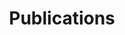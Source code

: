 ---
title: Publications
blocks:
  - body: >
      ## Publications
      
      Since 1977 investigators, students and post-docs in our laboratory have
      produced 40Ar/39Ar age data that appeared in more than [195 peer-reviewed
      publications](/publications/#recent) and in [31 Senior, MSc and PhD
      theses](/publications/#theses). This long list of papers could not have
      been possible without the more than 100 visitors over the last decades and
      our numerous national and international collaborators.

      Below you will find a list of all our publications with the **names** of
      the principal investigators, students and post-docs of this laboratory
      underlined.
    color: default
    _template: content
  - body: >
      ### Publications in 2022 (3)

      * Blischke, A., Brandsd’ottir, B., Stoker, M. S., Gaina, C., Erlendsson,
      Ögmundur, Tegner, C., Halld’orsson, S. A., Helgad’ottir, H. M., Gautason,
      B., Planke, S., **Koppers, A. A. P.**, & Hopper, J. R. (2022). Seismic
      Volcanostratigraphy: The Key to Resolving the Jan Mayen Microcontinent and
      Iceland Plateau Rift Evolution. *Geochemistry, Geophysics, Geosystems*,
      *23*(4), Article number: e2021GC009948.
      [https://eprints.qut.edu.au/231400/](https://eprints.qut.edu.au/231400/)

      * Falloon, T. J., Hoernle, K., Schaefer, B. F., Bindeman, I. N., Hart, S.
      R., Garbe-Schonberg, D., & **Duncan, R. A.** (2022). Petrogenesis of Lava
      from Christmas Island, Northeast Indian Ocean: Implications for the Nature
      of Recycled Components in Non-Plume Intraplate Settings. *Geosciences*,
      *12*(3), 118.
      [https://doi.org/10.3390/geosciences12030118](https://doi.org/10.3390/geosciences12030118)

      * Lazcano, J., Camprub’ı, A., Gonz’alez-Partida, E., Iriondo, A.,
      **Miggins, D. P.**, & Ram’ırez-Salamanca, G. A. (2022). El Álamo district
      (Baja California, México): A hint of a new Cordilleran orogenic gold belt?
      *Journal of South American Earth Sciences*, *116*, 103797.
      [https://doi.org/10.1016/j.jsames.2022.103797](https://doi.org/10.1016/j.jsames.2022.103797)
    color: default
    _template: content
  - body: >
      ### Publications in 2021 (8)

      * Asefaw, H., Tauxe, L., ****Koppers, A.** A. P.**, & Staudigel, H. (2021). Four-Dimensional Paleomagnetic Dataset: Plio\-Pleistocene Paleodirection and Paleointensity Results From the Erebus Volcanic Province, Antarctica. _Journal of Geophysical Research: Solid Earth_, _126_(2). [https://doi.org/10.1029/2020JB020834](https://doi.org/10.1029/2020JB020834)

      * Buff, L., Jackson, M. G., Konrad, K., Konter, J. G., Bizimis, M., Price, A., Rose-Koga, E. F., Blusztajn, J., ****Koppers, A.** A. P.**, & Herrera, S. (2021). “Missing links” for the long-lived Macdonald and Arago hotspots, South Pacific Ocean. _Geology_, _49_(5), 541–544. [https://doi.org/10.1130/G48276.1](https://doi.org/10.1130/G48276.1)

      * Davidson, P., & **Koppers, A.** (2021). Preliminary geochronology results from dredging the Rio Grande Rise: NBP1808. _Goldschmidt2021 Virtual 4-9 July_, _Query date: 2021-08-09 12:32:39_. [https://2021.goldschmidt.info/goldschmidt/2021/meetingapp.cgi/Paper/3232](https://2021.goldschmidt.info/goldschmidt/2021/meetingapp.cgi/Paper/3232)

      * Fox, J. M., McPhie, J., Carey, R. J., Jourdan, F., & **Miggins, D. P.** (2021). Construction of an intraplate island volcano: The volcanic history of Heard Island. _Bulletin of Volcanology_, _83_(5), 37. [https://doi.org/10.1007/s00445-021-01452-5](https://doi.org/10.1007/s00445-021-01452-5)

      * Gale, S. J., **Miggins, D. P.**, & Fepuleai, A. (2021). 40 Ar/ 39 Ar dating of Quaternary volcanic rocks in Samoa. _New Zealand Journal of Geology and Geophysics_, 1–8. [https://doi.org/10.1080/00288306.2021.1929348](https://doi.org/10.1080/00288306.2021.1929348)

      * Jokat, J. M. O. W., Michael, P. J., Schmidt-Aursch, M. C., **Miggins, D. P.**, & ****Koppers, A.** A. P.** (2021). Thermochemical anomalies in the upper mantle control Gakkel Ridge accretion. _Nature Communications_, _12_(1), 6962. [https://doi.org/10.1038/s41467-021-27058-1](https://doi.org/10.1038/s41467-021-27058-1)

      * Mucek, A. E., Daniš’ık, M., de Silva, S. L., **Miggins, D. P.**, Schmitt, A. K., Pratomo, I., **Koppers, A.**, & Gillespie, J. (2021). Resurgence initiation and subsolidus eruption of cold carapace of warm magma at Toba Caldera, Sumatra. _Communications Earth & Environment_, _2_(1), 185. [https://doi.org/10.1038/s43247-021-00260-1](https://doi.org/10.1038/s43247-021-00260-1)

      * Qian, S., Zhang, X., Wu, J., Lallemand, S., Nichols, A. R. L., Huang, C., **Miggins, D. P.**, & Zhou, H. (2021). First identification of a Cathaysian continental fragment beneath the Gagua Ridge, Philippine Sea, and its tectonic implications. _Geology_. [https://doi.org/10.1130/G48956.1](https://doi.org/10.1130/G48956.1)
    color: default
    _template: content
  - body: >
      ### Publications in 2020 (6)

      * **Chako Tchamabé, B., Carrasco-Núñez, G., Miggins, D. P., & Németh, K. (2020)**. Late Pleistocene to Holocene activity of Alchichica maar volcano, eastern Trans-Mexican Volcanic Belt. _Journal of South American Earth Sciences_, _97_, 102404. [https://doi.org/10.1016/j.jsames.2019.102404](https://doi.org/10/ggjfc5)

      * **Gençalioğlu-Kuşcu, G., Uslular, G., Danišík, M., Koppers, A., Miggins, D. P., Friedrichs, B., & Schmitt, A. K. (2020)**. U–Th disequilibrium, (U–Th)/He and 40Ar/39Ar geochronology of distal Nisyros Kyra tephra deposits on Datça peninsula (SW Anatolia). _Quaternary Geochronology_, _55_, 101033. [https://doi.org/10.1016/j.quageo.2019.101033](https://doi.org/10/ggjfc4)

      * **Hoyle, T. M., Leroy, S. A. G., Lόpez-Merino, L., Miggins, D. P., & Koppers, A. A. P. (2020)**. Vegetation succession and climate change across the Plio-Pleistocene transition in eastern Azerbaijan, central Eurasia (2.77–2.45 Ma). _Palaeogeography, Palaeoclimatology, Palaeoecology_, _538_, 109386. [https://doi.org/10.1016/j.palaeo.2019.109386](https://doi.org/10/ggjfc2)

      * **Sai, S.-X., Deng, J., Qiu, K.-F., Miggins, D. P., & Zhang, L. (2020)**. Textures of auriferous quartz-sulfide veins and 40Ar/39Ar geochronology of the Rushan gold deposit: Implications for processes of ore-fluid infiltration in the eastern Jiaodong gold province, China. _Ore Geology Reviews_, _117_, 103254. [https://doi.org/10.1016/j.oregeorev.2019.103254](https://doi.org/10/ggjfcj)

      * **Yu, H.-C., Qiu, K.-F., Sai, S.-X., McIntire, D. C., Pirajno, F., Duo, D.-W., Miggins, D. P., Wang, J., Jia, R.-Y., & Wu, M.-Q. (2020)**. Paleo-tethys late triassic orogenic gold mineralization recorded by the Yidi’nan gold deposit, West Qinling, China. _Ore Geology Reviews_, _116_, 103211. [https://doi.org/10.1016/j.oregeorev.2019.103211](https://doi.org/10/ggjfc7)

      * **Zehetner, F., Gerzabek, M. H., Shellnutt, J. G., Ottner, F., Lüthgens, C., Miggins, D. P., Chen, P.-H., Candra, I. N., Schmidt, G., Rechberger, M. V., & Sprafke, T. (2020)**. Linking rock age and soil cover across four islands on the Galápagos archipelago. _Journal of South American Earth Sciences_, 102500. [https://doi.org/10.1016/j.jsames.2020.102500](https://doi.org/10/ggjfc3)

      #### Publications in 2020 with OSU Produced Data (1)

      * **Clague, J. J., Barendregt, R. W., Menounos, B., Roberts, N. J., Rabassa, J., Martinez, O., Ercolano, B., Corbella, H., & Hemming, S. R. (2020)**. Pliocene and Early Pleistocene glaciation and landscape evolution on the Patagonian Steppe, Santa Cruz province, Argentina. _Quaternary Science Reviews_, _227_, 105992. [https://doi.org/10.1016/j.quascirev.2019.105992](https://doi.org/10.1016/j.quascirev.2019.105992)
    color: default
    _template: content
  - body: >
      ### 2019 (16)

      * **Barrón-Díaz, A. J., Francisco A, P.-M., Miggins, D. P., & Alexander, I. (2019)**. Geochronology and geothermometry of the Laramide metamorphism in the Cambrian metabasalts from the Cerro Rajón Formation, Caborca region, northwest Mexico. _Journal of South American Earth Sciences_, _91_, 47–56. [https://doi.org/10/ggjfck](https://doi.org/10/ggjfck)
    

      * **Behar, N., Shaar, R., Tauxe, L., Asefaw, H., Ebert, Y., Heimann, A., Koppers, A. A. P., & Ron, H. (2019)**. Paleomagnetism and Paleosecular Variations From the Plio‐Pleistocene Golan Heights Volcanic Plateau, Israel. _Geochemistry, Geophysics, Geosystems_, _20_(9), 4319–4335. [https://doi.org/10/ggjfcq](https://doi.org/10/ggjfcq)

      * **Buchs, D. M., Coombs, H., Irving, D., Wang, J., Koppers, A., Miranda, R., Coronado, M., Tapia, A., & Pitchford, S. (2019)**. Volcanic shutdown of the Panama Canal area following breakup of the Farallon plate. _Lithos_, _334–335_, 190–204. [https://doi.org/10/ggjfgq](https://doi.org/10/ggjfgq)
    

      * **Heaton, D. E. & Koppers, A. A. P. (2019)**. High‐Resolution 40 Ar/ 39 Ar Geochronology of the Louisville Seamounts IODP Expedition 330 Drill Sites: Implications for the Duration of Hot Spot‐related Volcanism and Age Progressions. _Geochemistry, Geophysics, Geosystems_, _20_(8), 4073–4102. [https://doi.org/10/ggjfch](https://doi.org/10/ggjfch)

      * **Jokat, W., O’Connor, J., Hauff, F., Koppers, A. A. P., & Miggins, D. P. (2019)**. Ultraslow Spreading and Volcanism at the Eastern End of Gakkel Ridge, Arctic Ocean. _Geochemistry, Geophysics, Geosystems_, 2019GC008297. [https://doi.org/10/ggjfcx](https://doi.org/10/ggjfcx)

      * **Konrad, K., Koppers, A. A. P., Balbas, A. M., Miggins, D. P., & Heaton, D. E. (2019)**. Dating Clinopyroxene Phenocrysts in Submarine Basalts Using 40 Ar/ 39 Ar Geochronology. _Geochemistry, Geophysics, Geosystems_, _20_(2), 1041–1053. [https://doi.org/10/ggjfcv](https://doi.org/10/ggjfcv)

      * **O’Connor, J. M., Jokat, W., Regelous, M., Kuiper, K. F., Miggins, D. P., & Koppers, A. A. P. (2019)**. Superplume mantle tracked isotopically the length of Africa from the Indian Ocean to the Red Sea. _Nature Communications_, _10_(1), 5493. [https://doi.org/10/ggjfcw](https://doi.org/10/ggjfcw)

      * **Potter, K. E., Champion, D. E., Duncan, R. A., & Shervais, J. W. (2019)**. Volcanic stratigraphy and age model of the Kimama deep borehole (Project Hotspot): Evidence for 5.8 million years of continuous basalt volcanism, central Snake River Plain, Idaho. _Geosphere_, _15_(3), 736–758. [https://doi.org/10/ggjfct](https://doi.org/10/ggjfct)

      * **Reagan, M. K., Heaton, D. E., Schmitz, M. D., Pearce, J. A., Shervais, J. W., & Koppers, A. A. P. (2019)**. Forearc ages reveal extensive short-lived and rapid seafloor spreading following subduction initiation. _Earth and Planetary Science Letters_, _506_, 520–529. [https://doi.org/10/gfz7p8](https://doi.org/10/gfz7p8)

      * **Reinhard, A. A., Jackson, M. G., Blusztajn, J., Koppers, A. A. P., Simms, A. R., & Konter, J. G. (2019)**. “Petit Spot” Rejuvenated Volcanism Superimposed on Plume‐Derived Samoan Shield Volcanoes: Evidence From a 645‐m Drill Core From Tutuila Island, American Samoa. _Geochemistry, Geophysics, Geosystems_, _20_(3), 1485–1507. [https://doi.org/10/ggjfcn](https://doi.org/10/ggjfcn)

      * **Rose, J., & Koppers, A. A. P. (2019)**. Simplifying Age Progressions within the Cook‐Austral Islands using ARGUS‐VI High‐Resolution 40 Ar/ 39 Ar Incremental Heating Ages. _Geochemistry, Geophysics, Geosystems_, _20_(11), 4756–4778. [https://doi.org/10/ggjfcs](https://doi.org/10/ggjfcs)

      * **Ruleman, C. A., Hudson, A. M., Thompson, R. A., Miggins, D. P., Paces, J. B., & Goehring, B. M. (2019)**. Middle Pleistocene formation of the Rio Grande Gorge, San Luis Valley, south-central Colorado and north-central New Mexico, USA: Process, timing, and downstream implications. _Quaternary Science Reviews_, _223_, 105846. [https://doi.org/10/ggjfcz](https://doi.org/10/ggjfcz)

      * **Scardia, G., Parenti, F., Miggins, D. P., Gerdes, A., Araujo, A. G. M., & Neves, W. A. (2019)**. Chronologic constraints on hominin dispersal outside Africa since 2.48 Ma from the Zarqa Valley, Jordan. _Quaternary Science Reviews_, _219_, 1–19. [https://doi.org/10/ggjfcm](https://doi.org/10/ggjfcm)

      * **Suñe-Puchol, I., Aguirre-Díaz, G. J., Dávila-Harris, P., Miggins, D. P., Pedrazzi, D., Costa, A., Ortega-Obregón, C., Lacan, P., Hernández, W., & Gutiérrez, E. (2019)**. The Ilopango caldera complex, El Salvador: Origin and early ignimbrite-forming eruptions of a graben/pull-apart caldera structure. _Journal of Volcanology and Geothermal Research_, _371_, 1–19. [https://doi.org/10/ggjfcg](https://doi.org/10/ggjfcg)

      * **Wall, K. T., Grunder, A. L., Miggins, D. P., & Coble, M. A. (2019**). Multistage growth and compositional change at the Goat Rocks volcanic complex, a major Pliocene–Pleistocene andesite center in the southern Washington Cascades. In M. P. Poland, M. O. Garcia, V. E. Camp, & A. Grunder, _Field Volcanology: A Tribute to the Distinguished Career of Don Swanson_. Geological Society of America. [https://doi.org/10.1130/2018.2538(04)](https://doi.org/10.1130/2018.2538(04))

      * **Zhang, S., Zhao, Y., Pei, J., Zhang, Q., Miggins, D. P., & Koppers, A. A. P. (2019)**. Paleogeotherms of a Midcrustal to Upper‐Crustal Profile Across the Northern North China Block: Implications for the Thermal Structure of Continental Arcs. _Tectonics_, _38_(2), 706–721. [https://doi.org/10/ggjfcp](https://doi.org/10/ggjfcp)

      #### 2019 – Publications with OSU produced data (7)

      * **Al Shehri, A., & Gudmundsson, A. (2019)**. Unsupervised classification of lava flows in Harrat Lunayyir using remote sensing and GIS. _Arabian Journal of Geosciences_, _12_(16), 522. [https://doi.org/10.1007/s12517-019-4707-3](https://doi.org/10.1007/s12517-019-4707-3)

      * **Buchs, D. M., Irving, D., Coombs, H., Miranda, R., Wang, J., Coronado, M., Arrocha, R., Lacerda, M., Goff, C., Almengor, E., Portugal, E., Franceschi, P., Chichaco, E., & Redwood, S. D.** (2019). Volcanic contribution to emergence of Central Panama in the Early Miocene. _Scientific Reports_, _9_(1), 1417. [https://doi.org/10.1038/s41598-018-37790-2](https://doi.org/10.1038/s41598-018-37790-2)

      * **Burberry, C. M., Elkins, L., Hoang, N., Le Duc Anh, & Dinh, S. Q. (2019)**. _Neogene-Recent Reactivation of Jurassic-age Faults in Southern Vietnam, with Implications for the Extrusion of Indochina_ (Preprint). EarthArXiv. [https://doi.org/10.31223/osf.io/d936q](https://doi.org/10.31223/osf.io/d936q)

      * **Eyuboglu, Y., Dudas, F. O., Zhu, D.-C., Liu, Z., & Chatterjee, N. (2019)**. Late Cretaceous I- and A-type magmas in eastern Turkey: Magmatic response to double-sided subduction of Paleo- and Neo-Tethyan lithospheres. _Lithos_, _326–327_, 39–70. [https://doi.org/10.1016/j.lithos.2018.12.017](https://doi.org/10.1016/j.lithos.2018.12.017)

      * **Koh, G. W., Park, J. B., Hong, S. S., Ko, I. J., & Kim, T. H. (2019)**. Multiple volcanic eruption episodes in the highlands of Mt. Halla (Hallasan), Jeju Island, Korea: 40Ar/39Ar ages of lava flows. _Journal of the Geological Society of Korea_, _55_(1), 71–86. [https://doi.org/10.14770/jgsk.2019.55.1.71](https://doi.org/10.14770/jgsk.2019.55.1.71)

      * **Pardo, N., Pulgarín, B., Betancourt, V., Lucchi, F., & Valencia, L. J. (2019)**. Facing geological mapping at low-latitude volcanoes: The Doña Juana Volcanic Complex study-case, SW-Colombia. _Journal of Volcanology and Geothermal Research_, _385_, 46–67. [https://doi.org/10.1016/j.jvolgeores.2018.04.016](https://doi.org/10.1016/j.jvolgeores.2018.04.016)

      * **Ruiz González, V., Puigdomenech, C. G., Renda, E. M., Boltshauser, B., Somoza, R., Vizán, H., Zaffarana, C. B., Taylor, G. K., Haller, M., & Fernández, R. (2019)**. New paleomagnetic pole for the Upper Jurassic Chon Aike Formation of southern Argentina (South America): Testing the tectonic stability of Patagonia with respect to South America, and implications to Middle Jurassic-Early Cretaceous true polar wander. _Tectonophysics_, _750_, 45–55. [https://doi.org/10.1016/j.tecto.2018.10.028](https://doi.org/10.1016/j.tecto.2018.10.028)
    color: default
    _template: content
  - body: >
      ### 2018 (6)

      * **Balbas, A. M., Koppers, A. A. P., Clark, P. U., Coe, R. S., Reilly, B. T., Stoner, J. S., & Konrad, K.** (2018). Millennial‐Scale Instability in the Geomagnetic Field Prior to the Matuyama‐Brunhes Reversal. _Geochemistry, Geophysics, Geosystems_, _19_(3), 952–967. [https://doi.org/10/gdn7jk](https://doi.org/10/gdn7jk)

      * **Finlayson, V. A., Konter, J. G., Konrad, K., Koppers, A. A. P., Jackson, M. G., & Rooney, T. O. (2018)**. Sr–Pb–Nd–Hf isotopes and 40Ar/39Ar ages reveal a Hawaii–Emperor-style bend in the Rurutu hotspot. _Earth and Planetary Science Letters_, _500_, 168–179. [https://doi.org/10/gfd5nf](https://doi.org/10/gfd5nf)

      * **Konrad, K., Koppers, A. A. P., Steinberger, B., Finlayson, V. A., Konter, J. G., & Jackson, M. G. (2018)**. On the relative motions of long-lived Pacific mantle plumes. _Nature Communications_, _9_(1), 854. [https://doi.org/10/gc5m89](https://doi.org/10/gc5m89)

      * **Pedrazzi, D., Aguirre-Díaz, G. J., Sunyé-Puchol, I., Becerril, L., & Miggins, D. P. (2018)**. Volcano stratigraphy and physical characterization of the San Mateo Pomez Unit, Cerritos Member: Temascalcingo Volcano, Central Mexico. _Journal of Volcanology and Geothermal Research_, _366_, 27–46. [https://doi.org/10/ggjfcb](https://doi.org/10/ggjfcb)

      * **Schmitt, A. K., Konrad, K., Andrews, G. D. M., Horie, K., Brown, S. R., Koppers, A. A. P., Pecha, M., Busby, C. J., & Tamura, Y. (2018)**. 40 Ar/ 39 Ar ages and zircon petrochronology for the rear arc of the Izu-Bonin-Marianas intra-oceanic subduction zone. _International Geology Review_, _60_(8), 956–976. [https://doi.org/10/ggjfb9](https://doi.org/10/ggjfb9)

      * **Zhong, L.-F., Cai, G.-Q., Koppers, A. A. P., Xu, Y.-G., Xu, H.-H., Gao, H.-F., & Xia, B. (2018)**. 40Ar/39Ar dating of oceanic plagiogranite: Constraints on the initiation of seafloor spreading in the South China Sea. _Lithos_, _302–303_, 421–426. [https://doi.org/10/gd3zrw=](https://doi.org/10/gd3zrw)
    color: default
    _template: content
  - body: >
      ### 2017 (5)

      * **Camp, V. E., Ross, M. E., Duncan, R. A., & Kimbrough, D. L. (2017)**. Uplift, rupture, and rollback of the Farallon slab reflected in volcanic perturbations along the Yellowstone adakite hot spot track: Rupture of the Farallon Slab. _Journal of Geophysical Research: Solid Earth_, _122_(9), 7009–7041. [https://doi.org/10/gcgk2n](https://doi.org/10/gcgk2n)

      * **Li, J., Zhang, Y., Zhao, G., Johnston, S. T., Dong, S., Koppers, A., Miggins, D. P., Sun, H., Wang, W., & Xin, Y. (2017)**. New insights into Phanerozoic tectonics of South China: Early Paleozoic sinistral and Triassic dextral transpression in the east Wuyishan and Chencai domains, NE Cathaysia: TRANSPRESSION IN NORTHEAST CATHAYSIA. _Tectonics_, _36_(5), 819–853. [https://doi.org/10/ggjfb8](https://doi.org/10/ggjfb8)

      * **Pan, B., de Silva, S. L., Xu, J., Chen, Z., Miggins, D. P., & Wei, H. (2017)**. The VEI-7 Millennium eruption, Changbaishan-Tianchi volcano, China/DPRK: New field, petrological, and chemical constraints on stratigraphy, volcanology, and magma dynamics. _Journal of Volcanology and Geothermal Research_, _343_, 45–59. [https://doi.org/10/gb2dbp](https://doi.org/10/gb2dbp)

      * **Pitcher, B. W., Kent, A. J. R., Grunder, A. L., & Duncan, R. A. (2017)**. Frequency and volumes of ignimbrite eruptions following the Late Neogene initiation of the Central Oregon High Cascades. _Journal of Volcanology and Geothermal Research_, _339_, 1–22. [https://doi.org/10/gbkrk9](https://doi.org/10/gbkrk9)

      * **Sinton, J. M., Eason, D. E., & Duncan, R. A. (2017)**. Volcanic evolution of Moloka‘i, Hawai‘i: Implications for the shield to postshield transition in Hawaiian volcanoes. _Journal of Volcanology and Geothermal Research_, _340_, 30–51. [https://doi.org/10/gbf8rf](https://doi.org/10/gbf8rf)
    color: default
    _template: content
  - body: >
      ### 2016 (10)

      * **Balbas, A., Koppers, A. A. P., Kent, D. V., Konrad, K., & Clark, P. U. (2016)**. Identification of the short-lived Santa Rosa geomagnetic excursion in lavas on Floreana Island (Galapagos) by 40 Ar/ 39 Ar geochronology. _Geology_, _44_(5), 359–362. [https://doi.org/10/f8kdpg](https://doi.org/10/f8kdpg)

      * **Duncan, R. A., Falloon, T. J., Quilty, P. G., & Coffin, M. F. (2016)**. Widespread Neogene volcanism on Central Kerguelen Plateau, Southern Indian Ocean. _Australian Journal of Earth Sciences_, _63_(4), 379–392. [https://doi.org/10/ggjfb3](https://doi.org/10/ggjfb3)

      * **Duncan, R. A., Quilty, P. G., Barling, J., & Fox, J. M. (2016)**. Geological development of Heard Island, Central Kerguelen Plateau. _Australian Journal of Earth Sciences_, _63_(1), 81–89. [https://doi.org/10/ggjfb2](https://doi.org/10/ggjfb2)

      * **Duncan, R. A., Kent, A. J. R., Thornber, C. R., Schlieder, T. D., & Al-Amri, A. M. (2016)**. Timing and composition of continental volcanism at Harrat Hutaymah, western Saudi Arabia. _Journal of Volcanology and Geothermal Research_, _313_, 1–14. [https://doi.org/10/f8h5tc](https://doi.org/10/f8h5tc)

      * **Keller, S. M., & Morgan, M. L. (Eds.). (2016)**. Geomorphic evolution of the San Luis Basin and Rio Grande in southern Colorado and northern New Mexico. In _Unfolding the Geology of the West_ (pp. 291–333). Geological Society of America. [https://doi.org/10.1130/2016.0044(13)](https://doi.org/10.1130/2016.0044(13))

      * **Larsen, L. M., Pedersen, A. K., Tegner, C., Duncan, R. A., Hald, N., & Larsen, J. G. (2016)**. Age of Tertiary volcanic rocks on the West Greenland continental margin: Volcanic evolution and event correlation to other parts of the North Atlantic Igneous Province. _Geological Magazine_, _153_(3), 487–511. [https://doi.org/10/f8jg7z](https://doi.org/10/f8jg7z)

      * **McKee, C. O., & Duncan, R. A. (2016)**. Early volcanic history of the Rabaul area. _Bulletin of Volcanology_, _78_(4), 24. [https://doi.org/10/f8gss8](https://doi.org/10/f8gss8)

      * **Price, A. A., Jackson, M. G., Blichert-Toft, J., Blusztajn, J., Conatser, C. S., Konter, J. G., Koppers, A. A. P., & Kurz, M. D. (2016)**. Geochemical evidence in the northeast Lau Basin for subduction of the Cook-Austral volcanic chain in the Tonga Trench: COOK-AUSTRAL SEAMOUNT SUBDUCTION. _Geochemistry, Geophysics, Geosystems_, _17_(5), 1694–1724. [https://doi.org/10/f8vmhc](https://doi.org/10/f8vmhc)

      * **Shah, J., Koppers, A. A. P., Leitner, M., Leonhardt, R., Muxworthy, A. R., Heunemann, C., Bachtadse, V., Ashley, J. A. D., & Matzka, J. (2016)**. Palaeomagnetic evidence for the persistence or recurrence of geomagnetic main field anomalies in the South Atlantic. _Earth and Planetary Science Letters_, _441_, 113–124. [https://doi.org/10/f8ktwr](https://doi.org/10/f8ktwr)

      * **Tejada, M. L. G., Geldmacher, J., Hauff, F., Heaton, D., Koppers, A. A. P., Garbe-Schönberg, D., Hoernle, K., Heydolph, K., & Sager, W. W. (2016)**. Geochemistry and age of Shatsky, Hess, and Ojin Rise seamounts: Implications for a connection between the Shatsky and Hess Rises. _Geochimica et Cosmochimica Acta_, _185_, 302–327. [https://doi.org/10/f8rzdk](https://doi.org/10/f8rzdk)
    color: default
    _template: content
  - body: >
      ### 2015 (4)

      * **Fifarek, R. H., Prihar, D. W., Hillesland, L. L., Casaceli, R. J., Dilles, P. A., & Miggins, D. P. (2015)**. Tectonostratigraphic Framework and Timing of Mineralization at the Relief Canyon Mine, Pershing County, Nevada. _New Concepts and Discoveries: Geological Society of Nevada 2015 Symposium_, 453.

      * **Hatfield, A. K., Nielsen, R. L., Kent, A. J. R., Rowe, M. C., & Duncan, R. A. (2015)**. Snow Peak, Oregon: Latest Miocene low-K tholeiite volcanism in the Cascadia forearc. _Lithos_, _239_, 86–96. [https://doi.org/10/f74cm6](https://doi.org/10/f74cm6)

      * **Meco, J., Koppers, A. A. P., Miggins, D. P., Lomoschitz, A., & Betancort, J.-F. (2015)**. The Canary record of the evolution of the North Atlantic Pliocene: New 40Ar/39Ar ages and some notable palaeontological evidence. _Palaeogeography, Palaeoclimatology, Palaeoecology_, _435_, 53–69. [https://doi.org/10/f7pdfp](https://doi.org/10/f7pdfp)

      * **Shrivastava, J. P., Duncan, R. A., & Kashyap, M. (2015)**. Post-K/PB younger 40 Ar– 39 Ar ages of the Mandla lavas: Implications for the duration of the Deccan volcanism. _Lithos_, _224–225_, 214–224. [https://doi.org/10/ggjfbx](https://doi.org/10/ggjfbx)
    color: default
    _template: content
  - body: >
      ### 2014 (2)

      * **Larsen, L. M., Pedersen, A. K., Tegner, C., & Duncan, R. A. (2014)**. Eocene to Miocene igneous activity in NE Greenland: Northward younging of magmatism along the East Greenland margin. _Journal of the Geological Society_, _171_(4), 539–553. [https://doi.org/10/ggjfbw](https://doi.org/10/ggjfbw)

      * **Vanderkluysen, L., Mahoney, J. J., Koppers, A. A. P., Beier, C., Regelous, M., Gee, J. S., & Lonsdale, P. F. (2014)**. Louisville Seamount Chain: Petrogenetic processes and geochemical evolution of the mantle source. _Geochemistry, Geophysics, Geosystems_, _15_(6), 2380–2400. [https://doi.org/10/f6dh52](https://doi.org/10/f6dh52)
    color: default
    _template: content
  - body: >
      ### 2013 (8)

      * **Barry, T. L., Kelley, S. P., Reidel, S. P., Camp, V. E., Self, S., Jarboe, N. A., Duncan, R. A., & Renne, P. R. (2013)**. Eruption chronology of the Columbia River Basalt Group. In _Geological Society of America Special Papers_ (Vol. 497, pp. 45–66). Geological Society of America. [https://doi.org/10.1130/2013.2497(02)](https://doi.org/10.1130/2013.2497(02))

      * **Camp, V. E., Ross, M. E., Duncan, R. A., Jarboe, N. A., Coe, R. S., Hanan, B. B., & Johnson, J. A. (2013)**. The Steens Basalt: Earliest lavas of the Columbia River Basalt Group. In _Geological Society of America Special Papers_ (Vol. 497, pp. 87–116). Geological Society of America. [https://doi.org/10.1130/2013.2497(04)](https://doi.org/10.1130/2013.2497(04))

      * **Duncan, R. A., & Al-Amri, A. M. (2013)**. Timing and composition of volcanic activity at Harrat Lunayyir, western Saudi Arabia. _Journal of Volcanology and Geothermal Research_, _260_, 103–116. [https://doi.org/10/f46cxr](https://doi.org/10/f46cxr)

      * **Ford, M. T., Grunder, A. L., & Duncan, R. A. (2013)**. Bimodal volcanism of the High Lava Plains and Northwestern Basin and Range of Oregon: Distribution and tectonic implications of age-progressive rhyolites: Age-Progressive Rhyolites of Oregon. _Geochemistry, Geophysics, Geosystems_, _14_(8), 2836–2857. [https://doi.org/10/f5fzkp](https://doi.org/10/f5fzkp)

      * **Helgason, J., & Duncan, R. A. (2013)**. Stratigraphy, 40Ar-39Ar dating and erosional history of Svínafell, SE-Iceland. _Jökull_, _63_, 33–56.

      * **Loewen, M. W., Duncan, R. A., Kent, A. J. R., & Krawl, K. (2013)**. Prolonged plume volcanism in the Caribbean Large Igneous Province: New insights from Curaçao and Haiti: Prolonged Plume Volcanism in the Clip. _Geochemistry, Geophysics, Geosystems_, _14_(10), 4241–4259. [https://doi.org/10/f5qw44](https://doi.org/10/f5qw44)

      * **O’Connor, J. M., Steinberger, B., Regelous, M., Koppers, A. A. P., Wijbrans, J. R., Haase, K. M., Stoffers, P., Jokat, W., & Garbe-Schönberg, D. (2013)**. Constraints on past plate and mantle motion from new ages for the Hawaiian-Emperor Seamount Chain: HAWAIIAN-EMPEROR SEAMOUNT CHAIN AGES. _Geochemistry, Geophysics, Geosystems_, _14_(10), 4564–4584. [https://doi.org/10/f5qvsp](https://doi.org/10/f5qvsp)

      * **Pedersen, A. K., Larsen, L. M., Watt, W. S., Sorensen, E. V., & Duncan, R. A. (2013)**. Stratigraphy and age of the Eocene Igtertivâ Formation basalts, alkaline pebbles and sediments of the Kap Dalton Group in the graben at Kap Dalton, East Greenland. _Geological Society of Denmark. Bulletin_, _61_, 1–18.
    color: default
    _template: content
  - body: >
      ### 2012 (4)

      * **Aydar, E., Schmitt, A. K., Çubukçu, H. E., Akin, L., Ersoy, O., Sen, E., Duncan, R. A., & Atici, G. (2012)**. Correlation of ignimbrites in the central Anatolian volcanic province using zircon and plagioclase ages and zircon compositions. _Journal of Volcanology and Geothermal Research_, _213–214_, 83–97. [https://doi.org/10/df2gbj](https://doi.org/10/df2gbj)

      * **Koppers, A. A. P., Yamazaki, T., Geldmacher, J., Gee, J. S., Pressling, N., Koppers, A. A. P., Yamazaki, T., Geldmacher, J., Gee, J. S., Pressling, N., Hoshi, H., Anderson, L., Beier, C., Buchs, D. M., Chen, L.-H., Cohen, B. E., Deschamps, F., Dorais, M. J., Ebuna, D., … Williams, R. (2012).** Limited latitudinal mantle plume motion for the Louisville hotspot. _Nature Geoscience_, _5_(12), 911–917. [https://doi.org/10/f4f9np](https://doi.org/10/f4f9np)

      * **Meffre, S., Falloon, T. J., Crawford, T. J., Hoernle, K., Hauff, F., Duncan, R. A., Bloomer, S. H., & Wright, D. J. (2012).** Basalts erupted along the Tongan fore arc during subduction initiation: Evidence from geochronology of dredged rocks from the Tonga fore arc and trench: TONGA FORE ARC. _Geochemistry, Geophysics, Geosystems_, _13_(12). [https://doi.org/10/ggjcf2](https://doi.org/10/ggjcf2)

      * **Ray, J. S., Mahoney, J. J., Duncan, R. A., Ray, J., Wessel, P., & Naar, D. F. (2012).** Chronology and Geochemistry of Lavas from the Nazca Ridge and Easter Seamount Chain: An 30 Myr Hotspot Record. _Journal of Petrology_, _53_(7), 1417–1448. [https://doi.org/10/f3359f](https://doi.org/10/f3359f)
    color: default
    _template: content
  - body: >
      ### 2011 (8)

      * **Boschmann, D.E., J. Dilles, A. Meigs and P. Walsh (2011)**. Structural and volcanic evolution of the Glass Buttes area, Oregon. _Transactions – Geothermal Resources Council 35-1: 727-729_

      * **Duncan, R., S. Ginesu, F. Secchi and S. Sias (2011)**. The recent evolution of the Sinis region (Western Coast of Sardinia, Italy) on the basis of new radiometric data of the pliocenic volcanism. _Geografia Fisica e Dinamica Quaternaria 34(2): 175-181. DOI: 10.4461/gfdq.2011.34.16_

      * **Koppers, A.A.P., M.D. Gowen, L.E. Colwell, J.S. Gee, P.F. Lonsdale, J.J. Mahoney and R.A. Duncan (2011)**. New 40Ar/39Ar Age Progression for the Louisville Hotspot Trail and Implications for Inter-Hotspot Motion. _Geochemistry Geophysics Geosystems 12(12): Q0AM02. DOI: 10.1029/2011GC003804_

      * **Koppers, A.A.P., J.A. Russell, J. Roberts, M.G. Jackson, J.G. Konter, D.J. Wright, H. Staudigel and S.R. Hart (2011)**. Age Systematics of Two Young En Echelon Samoan Volcanic Trails. _Geochemistry Geophysics Geosystems 12(7): Q07025. DOI: doi:10.1029/2010GC003438_

      * **Timm, C., K. Hoernle, R. Werner, F. Hauff, P.v. den Bogaard, P. Michael, M.F. Coffin and A. Koppers (2011)**. Age and geochemistry of the oceanic Manihiki Plateau, SW Pacific: New evidence for a plume origin. _Earth and Planetary Science Letters DOI: 10.1016/j.epsl.2011.01.025_

      * **Moore, J., W.M. White, D. Paul, R.A. Duncan, W. Abouchami and S.J.G. Galer (2011)**. Evolution of shield-building and rejuvenescent volcanism of Mauritius. _Journal of Volcanology and Geothermal Research 207(1-2): 47-66. DOI: 10.1016/j.jvolgeores.2011.07.005_

      * **Sanematsu, K., H. Murakami, S. Duangsurigna, S. Vilayhack, R.A. Duncan and Y. Watanabe (2011)**. 40Ar/ 39Ar ages of granitoids from the Truong Son fold belt and Kontum massif in Laos. _Journal of Mineralogical and Petrological Sciences 106(1): 13-25. DOI: 10.2465/jmps.091216_

      * **Schmidt, M.E. and A.L. Grunder (2011)**. Deep mafic roots to arc volcanoes: Mafic recharge and differentiation of basaltic andesite at North Sister Volcano, Oregon Cascades. _Journal of Petrology 52(3): 603-641. DOI: 10.1093/petrology/egq094_
    color: default
    _template: content
  - body: >
      ### 2010 (6)

      * **Watts, A.B., A.A.P. Koppers and D.P. Robinson (2010)**. Seamount subduction and earthquakes. _Oceanography 23(1): 166-173._

      * **Koppers, A.A.P. and A.B. Watts (2010)**. Intraplate Seamounts as a window into deep earth processes. _Oceanography 23(1): 42-57._

      * **Staudigel, H., A.A.P. Koppers, T.A. Plank and B.B. Hanan (2010)**. Seamounts in the Subduction Factory. _Oceanography 23(1): 176-181._

      * **Longo, A.A., J.H. Dilles, A.L. Grunder and R. Duncan (2010)**. Evolution of calc-alkaline volcanism and associated hydrothermal gold deposits at Yanacocha, Peru. _Economic Geology 105(7): 1191-1241. DOI: 10.2113/econgeo.105.7.1191_

      * **Norman, M.D., R.A. Duncan and J.J. Huard (2010)**. Imbrium provenance for the Apollo 16 Descartes terrain: Argon ages and geochemistry of lunar breccias 67016 and 67455. _Geochimica et Cosmochimica Acta 74(2): 763-783. DOI: 10.1016/j.gca.2009.10.024_

      * _**Madeira, J., J. Mata, C. Mourão, A. Brum da Silveira, S. Martins, R. Ramalho and D.L. Hoffmann (2010).** Volcano-stratigraphic and structural evolution of Brava Island (Cape Verde) based on 40Ar/39Ar, U–Th and field constraints. _Journal of Volcanology and Geothermal Research 196(3-4): 219-235. DOI: 10.1016/j.jvolgeores.2010.07.010__
    color: default
    _template: content
  - body: >
      ### 2009 (3)

      * **VanLaningham, S., Pisias, N.G., Duncan, R.A. and Clift, P.D. (2009)**. Glacial-interglacial sediment transport to the Meiji Drift, northwest Pacific Ocean: Evidence for timing of Beringian outwashing. _Earth and Planetary Science Letters 277(1-2), 64-72._

      * **Renne, P.R., A.L. Deino, W.E. Hames, M.T. Heizler, S.R. Hemming, K.V. Hodges, A.A.P. Koppers, D.F. Mark, L.E. Morgan, D. Phillips, B.S. Singer, B.D. Turrin, I.M. Villa, M. Villeneuve and J.R. Wijbrans (2009)**. Data reporting norms for 40Ar/39Ar geochronology. _Quaternary Geochronology 4(5): 346-352. DOI: 10.1016/j.quageo.2009.06.005_

      * **Schmidt, M.E. and A.L. Grunder (2009)**. The evolution of North Sister: A volcano shaped by extension and ice in the central Oregon Cascade Arc. _Bulletin of the Geological Society of America 121(5-6): 643-662. DOI: 10.1130/b26442.1_
    color: default
    _template: content
  - body: >
      ### 2008 (3)

      * **Curtis, M.L., Riley, T.R., Owens, W.H., Leat, P.T. and Duncan, R.A. (2008)**. The form, distribution and anisotropy of magnetic susceptibility of Jurassic dykes in H.U. Sverdrupfjella, Dronning Maud Land, Antarctica. Implications for dyke swarm emplacement. _Journal of Structural Geology 30(11), 1429-1447._

      * **Koppers, A.A.P., Russell, J.A., Jackson, M., Konter, J., Staudigel, H. and Hart, S.R. (2008)**. Samoa Reinstated as a Primary Hotspot Trail. _Geology 36(6)_, _435-438_, _doi:10.1130/G24630A.1_.

      * **VanLaningham, S., Duncan, R.A., Pisias, N. and Graham, D.W. (2008)**. Tracking fluvial response to climate change in the Pacific Northwest: A combined provenance approach using Ar and Nd isotopic systems on fine-grained sediments. _Quaternary Science Reviews In Press_.
    color: default
    _template: content
  - body: >
      ### 2007 (11)

      * **Chaytor, J.D., Keller, R.A., Duncan, R.A. and Dziak, R.P. (2007)**. Seamount morphology in the Bowie and Cobb hot spot trails, Gulf of Alaska. _Geochemistry Geophysics Geosystems 8_, _-_.

      * **Coffin, M.F., Duncan, R.A., Eldholm, O., Fitton, J.G., Frey, F.A., Larsen, H.C., Mahoney, J.J., Saunders, A.D., Schlich, R. and Wallace, P.J. (2007)**. Large igneous provinces and scientific drilling: Status quo and a look ahead. _Oceanography 19_, _150-160_.

      * **Duncan, R.A., Tiraboschi, D., Erba, E., Walczak, P.S. and Clarke, L.J. (2007)**. The Cretaceous OAE1a-submarine plateau link: Additional geochemical evidence from marine sedimentary sections. _EOS Trans. Am. Geophys. Union_.

      * **Kela, J.M., Stakes, D.S. and Duncan, R.A. (2007)**. Geochemical and age constraints on the formation of the Gorda Escarpment and Mendocino Ridge of the Mendocino transform fault in the NE Pacific. _Geological Society of America Bulletin 119(1-2)_, _88-100_.

      * **Koppers, A.A.P., Staudigel, H., Phipps Morgan, J. and Duncan, R.A. (2007)**. Non-linear 40Ar/39Ar Age Systematics Along the Gilbert Ridge and Tokelau Seamount Trail and the Timing of the Hawaii-Emperor Bend. _Geochemistry Geophysics Geosystems_, _Q06L13, doi:10.1029/2006GC001489_.

      * **Norman, M.D., Duncan, R.A. and Huard, J.J. (2007)**. Identifying impact events within the lunar cataclysm from 40Ar-39Ar ages and compositions of Apollo 16 impact melt rocks. _Geochimica et Cosmochimica Acta 70(24)_, _6032-6049_.

      * **Roy**, M., Clark, P.U., Duncan, R.A. and Hemming, S.R. (2007)**. Insights into the late Cenozoic configuration of the Laurentide Ice Sheet from Ar-40/Ar-39 dating of glacially transported minerals in midcontinent tills. _Geochemistry Geophysics Geosystems 8_, _-_.

      * **Storey, M., Duncan, R.A. and Swisher, C.C. (2007)**. Paleocene-Eocene thermal maximum and the opening of the northeast Atlantic. _Science 316(5824)_, _587-589_.

      * **Storey, M., Duncan, R.A. and Tegner, C. (2007)**. Timing and duration of volcanism in the North Atlantic Igneous Province: Implications for geodynamics and links to the Iceland hotspot. _Chemical Geology 241(3-4)_, _264-281_.

      * **Tegner, C., Brooks, C.K., Duncan, R.A., Heister, L.E. and Bernstein, S. (2007)**. 40Ar-39Ar age of intrusions in East Greenland: Rift-to-drift transition over the Iceland hotspot. _Lithos In Press_.

      * **Van Vliet-Lanoe, B., Gudmundsson, A., Guillou, H., Duncan, R.A., Genty, D., Ghaleb, B., Gouy, S., Recourt, P. and Scaillet, S. (2007)**. Limited glaciation and very early deglaciation in central Iceland. Implications for climate change. _Comptes Rendus – Geoscience 339(1)_, _1-12_.
    color: default
    _template: content
  - body: >
      ### 2006 (8)

      * **Christie, D.M., Ildefonse, B., Abe, N., Arai, S., Bach, W., Blackman, D.K., Duncan, R., Hooft, E., Humphris, S.E. and Miller, D.J. (2006)**. Mission Moho: Formation and evolution of oceanic lithosphere. _Eos 87(48)_, _539_.

      * **Duncan, R.A., Tarduno, J.A. and Scholl, D.W. (2006)**. Leg 197 Synthesis: Southward motion and geochemical variability of the Hawaiian Hotspot. In: _Proceedings of the Ocean Drilling Program, Scientific Results_, _R.A. Duncan, J.A. Tarduno, T.A. Davies and D.W. Scholl_.

      * **Forsyth, D.W., Harmon, N., Scheirer, D.S. and Duncan, R.A. (2006)**. Distribution of recent volcanism and the morphology of seamounts and ridges in the GLIMPSE study area: Implications for the lithospheric cracking hypothesis for the origin of intraplate, non-hot spot volcanic chains. _Journal of Geophysical Research-Solid Earth 111(B11)_, _-_.

      * **Hall, L.S., Mahoney, J.J., Sinton, J.M. and Duncan, R.A. (2006)**. Spatial and temporal distribution of a C-like asthenospheric component in the Rano Rahi seamount field, East Pacific Rise, 15°-19°S. _Geochemistry, Geophysics, Geosystems 7_, _Q03009, doi:10.1029/2005GC000994_.

      * **Riley, T.R., Curtis, M.L., Leat, P.T., Watkeys, M.K., Duncan, R.A., Millar, I.L. and Owens, W.H. (2006)**. Overlap of Karoo and Ferrar magma types in KwaZulu-Natal, South Africa. _Journal of Petrology 47(3)_, _541-566_.

      * **Sanematsu, K., Watanabe, K., Duncan, R.A. and Izawa, E. (2006)**. The history of vein formation determined by Ar-40/Ar-39 dating of adularia in the Hosen-1 vein at the Hishikari epithermal gold deposit, Japan. _Economic Geology 101(3)_, _685-698_.

      * **Van Vliet-Lanoe, B., Gudmundsson, A., Duncan, R.A., Guillou, H., Scaillet, D., van Loon, A.J. and De Vleeschouwer, F. (2006)**. Volcanism-induced changes of ice-stream patterns. _Palaeos In Press_.

      * **VanLaningham, S., Duncan, R.A. and Pisias, N.G. (2006)**. Erosion by rivers and transport pathways in the ocean: A provenance tool using 40Ar-39Ar incremental heating on fine-grained sediment. _Journal of Geophysical Research F: Earth Surface 111(4)_.
    color: default
    _template: content
  - body: >
      ### 2005 (9)

      * **Barragan, R., Baby, P. and Duncan, R. (2005)**. Cretaceous alkaline intra-plate magmatism in the Ecuadorian Oriente Basin: Geochemical, geochronological and tectonic evidence. _Earth and Planetary Science Letters 236(3-4)_, _670-690_.

      * **Duncan, R.A. and Norman, M.D. (2005)**. Assembly of the Descartes terrane: Argon ages of lunar breccias 67016 and 67455. _Meteoritics & Planetary Science 40(9)_, _A41-a41_.

      * **Koppers, A.A.P. and Staudigel, H. (2005)**. Asynchronous Bends in Pacific Seamount Trails: A Case for Extensional Volcanism? _Science 307_, _904-907_, _doi: 10.1126/science.1107260_.

      * **Mahoney, J.J., Duncan, R.A., Tejada, M.L.G., Sager, W.W. and Bralower, T.J. (2005)**. Jurassic-Cretaceous boundary age and mid-ocean-ridge-type mantle source for Shatsky Rise. _Geology 33(3)_, _185-188_.

      * **Melluso, L., Morra, V., Brotzu, P., Tommasini, S., Renna, M.R., Duncan, R.A., Franciosi, L. and D’Amelio, F. (2005)**. Geochronology and petrogenesis of the cretaceous Antampombato-Ambatovy complex and associated dyke swarm, Madagascar. _Journal of Petrology 46(10)_, _1963-1996_.

      * **Riley, T.R., Leat, P.T., Curtis, M.L., Millar, I.L., Duncan, R.A. and Fazel, A. (2005)**. Early-middle jurassic dolerite dykes from western Dronning Maud Land (Antarctica): Identifying mantle sources in the Karoo large igneous province. _Journal of Petrology 46(7)_, _1489-1524_.

      * **Sanematsu, K., Duncan, R., Imai, A. and Watanabe, K. (2005)**. Geochronological constraints using 40AR/39AR dating on the mineralization of the Hishikari epithermal gold deposit, Japan. _Resource Geology 55(3)_, _249-266_.

      * **Snow, L.J., Duncan, R.A. and Bralower, T.J. (2005)**. Trace element abundances in the Rock Canyon Anticline, Pueblo, Colorado, marine sedimentary section and their relationship to Caribbean plateau construction and oxygen anoxic event 2 (vol 20, art no PA3005, 2005). _Paleoceanography 20(4)_, _-_.

      * **Streck, M.J., Browning-Craig, H., Haldar, D., Ramos, F.C. and Duncan, R. (2005)**. Hornblende andesites/dacites in an oceanic arc setting at Narcondam volcano, Andaman Sea, SE Asia. _Geochimica Et Cosmochimica Acta 69(10)_, _A647-a647_.
    color: default
    _template: content
  - body: >
      ### 2004 (10)

      * **Duncan, R.A. and Keller, R.A. (2004)**. Radiometric ages for basement rocks from the Emperor Seamounts, ODP Leg 197. _Geochemistry Geophysics Geosystems 5_, _Q08L03, doi:10.1029/2004GC000704_.

      * **Erba, E. and Duncan, R. (2004)**. Environmental effects of Ontong Java Plateau formation: Implications for chronology, paleoproductivity and anoxia. _Geochimica Et Cosmochimica Acta 68(11)_, _A574-a574_.

      * **Ghazi, A.M., Hassanipak, A.A., Mahoney, J.J. and Duncan, R.A. (2004)**. Geochemical characteristics, 40Ar-39Ar ages and original tectonic setting of the Band-e-Zeyarat/Dar Anar ophiolite, Makran accretionary prism, S.E. Iran. _Tectonophysics 394(1-2)_, _175-196_.

      * **Harijoko, A., Sanematsu, K., Duncan, R.A., Prihatmoko, S. and Watanabe, K. (2004)**. Timing of the mineralization and volcanism at Cibaliung gold deposit, western Java, Indonesia. _Resource Geology 54(2)_, _187-195_.

      * **Jordan**, B.T., Grunder, A.L., Duncan, R.A. and Deino, A.L. (2004)**. Geochronology of age-progressive volcanism of the Oregon High Lava Plains: Implications for the plume interpretation of Yellowstone. _Journal of Geophysical Research-Solid Earth 109(B10)_, _-_.

      * **Keller, R.A., Graham, D.W., Farley, K.A., Duncan, R.A. and Lupton, E. (2004)**. Cretaceous-to-recent record of elevated He-3/He-4 along the Hawaiian-Emperor volcanic chain. _Geochemistry Geophysics Geosystems 5_, _-_.

      * **Koppers, A.A.P., Duncan, R.A. and Steinberger, B. (2004)**. Implications of a non-linear 40Ar/39Ar age progression along the Louisville seamount trail for models of fixed and moving hotspots. _Geochemistry Geophysics Geosystems 5(6)_, _Q06L02, doi:10.1029/2003GC000671_.

      * **Mahoney, J.J., Duncan, R.A., Tejada, M.L.G. and Sager, W.W. (2004)**. Geochemistry and age of basalts from the Shatsky Rise, NW Pacific. _Geochimica Et Cosmochimica Acta 68(11)_, _A591-a591_.

      * **Retallack, G.J., Orr, W.N., Prothero, D.R., Duncan, R.A., Kester, P.R. and Ambers, C.P. (2004)**. Eocene-Oligocene extinction and paleoclimatic change near Eugene, Oregon. _Geological Society of America Bulletin 116(7-8)_, _817-839_.

      * **Storey, M., Pedersen, A.K., Stecher, O., Bernstein, S., Larsen, H.C., Larsen, L.M., Baker, J.A. and Duncan, R.A. (2004)**. Long-lived postbreakup magmatism along the East Greenland margin: Evidence for shallow-mantle metasomatism by the Iceland plume. _Geology 32(2)_, _173-176_.
    color: default
    _template: content
  - body: >
      ### 2003 (7)

      * **Bohaty, S.M., Wise, S.W.J., Duncan, R.A., Moore, C.L. and Wallace, P.J. (2003)**. Neogene diatom biostratography, tephra stratigraphy and chronology of ODP Hole 1138A, Kerguelen Plateau. In: _Proc. ODP, Sci. Results_, _F.A. Frey, M.F. Coffin, P.J. Wallace and P.G. Quilty_, _183_, _1-53_.

      * **Duncan, R., Tarduno, J. and Scholl, D. (2003)**. ODP Leg 197: A paleomagnetic test for motion of the Hawaiian hotspot. _JOIDES Journal 29(1)_, _2-5_.

      * **Ghazi, A.M., Pessagno, E.A., Hassanipak, A.A., Kariminia, S.M., Duncan, R.A. and Babaie, H.A. (2003)**. Biostratigraphic zonation and 40Ar-39Ar ages for the Neotethyan Khoy ophiolite of NW Iran. _Palaeogeography, Palaeoclimatology, Palaeoecology 193(2)_, _311-323_.

      * **Koppers, A.A.P., Staudigel, H. and Duncan, R.A. (2003)**. High-resolution Ar-40/Ar-39 dating of the oldest oceanic basement basalts in the western Pacific basin. _Geochemistry Geophysics Geosystems 4(11)_.

      * **Peate, D.W., Baker, J.A., Blichert-Toft, J., Hilton, D.R., Storey, M., Kent, A.J.R., Brooks, C.K., Hansen, H., Pedersen, A.K. and Duncan, R.A. (2003)**. The Prinsen af Wales Bjerge Formation Lavas, East Greenland: The transition from Tholeiitic to Alkalic magmatism during palaeogene continental break-up. _Journal of Petrology 44(2)_, _279-304_.

      * **Tarduno, J.A., Duncan, R.A., Scholl, D.W., Cottrell, R.D., Steinberger, B., Thordarson, T., Kerr, B.C., Neal, C.R., Frey, F.A., Torii, M. and Carvallo, C. (2003)**. The Emperor Seamounts: Southward motion of the Hawaiian hotspot plume in earth’s mantle. _Science 301(5636)_, _1064-1069_, _doi: 10.1126/science.1086442_.

      * **Trehu, A.M., Stakes, D.S., Bartlett, C.D., Chevallier, J., Duncan, R.A., Goffredi, S.K., Potter, S.M. and Salamy, K.A. (2003)**. Seismic and seafloor evidence for free gas, gas hydrates, and fluid seeps on the transform margin offshore Cape Mendocino. _Journal of Geophysical Research-Solid Earth 108(B5)_.
    color: default
    _template: content
  - body: >
      ### 2002 (8)

      * **Coffin, M.F., Pringle, M.S., Duncan, R.A., Gladczenko, T.P., Storey, M., Muller, R.D. and Gahagan, L.A. (2002)**. Kerguelen hotspot magma output since 130 Ma. _Journal of Petrology 43(7)_, _1121-1139_.

      * **Coulson, I.M., Villeneuve, M.E., Dipple, G.M., Duncan, R.A., Russell, J.K. and Mortensen, J.K. (2002)**. Time-scales of assembly and thermal history of a composite felsic pluton: constraints from the Emerald Lake area, northern Canadian Cordillera, Yukon. _Journal of Volcanology and Geothermal Research 114(3-4)_, _331-356_.

      * **Duncan, R.A. (2002)**. A time frame for construction of the Kerguelen Plateau and Broken Ridge. _Journal of Petrology 43(7)_, _1109-1119_.

      * **Hansen, H., Petersen, A.K., Duncan, R.A., Bird, D.K., Brooks, C.K., Fawcett, J.J., Gittins, J., Gorton, M. and O’Day, P. (2002)**. Volcanic stratigraphy of the southern Prinsen af Wales Bjerge region, East Greenland. In: _The North Atlantic Igneous Province: Stratigraphy, Tectonic, Volcanic and Magmatic Processes_, _D.W. Jolley and B.R. Bell_, _Geol. Soc., London, Spec. Publ._, _197_, _183-218_.

      * **Kerr, A.C., Tarney, J., Kempton, P.D., Spadea, P., Nivia, A., Marriner, G.F. and Duncan, R.A. (2002)**. Pervasive mantle plume head heterogeneity: Evidence from the late Cretaceous Caribbean-Colombian oceanic plateau. _Journal of Geophysical Research-Solid Earth 107(B7)_, _-_.

      * **Koppers, A.A.P. (2002)**. ArArCALC – software for Ar-40/Ar-39 age calculations. _Computers & Geosciences 28(5): 605-619_.

      * **Mahoney, J.J., Duncan, R.A., Khan, W., Gnos, E. and McCormick, G.R. (2002)**. Cretaceous volcanic rocks of the South Tethyan suture zone, Pakistan: implications for the Reunion hotspot and Deccan Traps. _Earth and Planetary Science Letters 203(1)_, _295-310_.

      * **Tejada, M.L.G., Mahoney, J.J., Neal, C.R., Duncan, R.A. and Petterson, M.G. (2002)**. Basement geochemistry and geochronology of central Malaita, Solomon islands, with implications for the origin and evolution of the Ontong Java Plateau. _Journal of Petrology 43(3)_, _449-484_.
    color: default
    _template: content
  - body: >
      ### 2001 (5)

      * **Guillou, H., Carracedo, J.C. and Duncan, R.A. (2001)**. K-Ar, Ar-40-Ar-39 ages and magnetostratigraphy of Brunhes and Matuyama lava sequences from La Palma Island. _Journal of Volcanology and Geothermal Research 106(3-4)_, _175-194_.

      * **Helgason, J. and Duncan, R.A. (2001)**. Glacial-interglacial history of the Skaftafell region, southeast Iceland, 0-5 Ma. _Geology 29(2)_, _179-182_.

      * **Jones, D.L., Duncan, R.A., Briden, J.C., Randall, D.E. and MacNiocaill, C. (2001)**. Age of the Batoka basalts, northern Zimbabwe, and the duration of Karoo Large Igneous Province magmatism. _Geochemistry Geophysics Geosystems 2_, _art. no.-2000GC000110_.

      * **Mauffret, A., Leroy, S., Vila, J.M., Hallot, E., de Lepinay, B.M. and Duncan, R.A. (2001)**. Prolonged magmatic and tectonic development of the Caribbean Igneous Province revealed by a diving submersible survey. _Marine Geophysical Researches 22(1)_, _17-45_.

      * **Nicolaysen, K., Bowring, S., Frey, F., Weis, D., Ingle, S., Pringle, M.S., Coffin, M.F., Antretter, M., Arndt, N., Barling, J., Boehm, F., Borre, M., Coxall, H., Damasceno, D., Damuth, J., Delius, H., Duncan, R., Inokuchi, H., Keszthelyi, L., Mahoney, J., Moore, C.L., Mu?ller, R., Neal, C., Reusch, D., Saccocia, P., Teagle, D., Wa?hnert, V., Wallace, P., Wise Jr, S.W. and Zhao, X. (2001)**. Provenance of Proterozoic garnet-biotite gneiss recovered from Elan Bank, Kerguelen Plateau, southern Indian Ocean. _Geology 29(3)_, _235-238_.
    color: default
    _template: content
  - body: >
      ### 2000 (6)

      * **Frey, F.A., Coffin, M.F., Wallace, P.J., Weis, D., Zhao, X., Wise Jr, S.W., Wahnert, V., Teagle, D.A.H., Saccocia, P.J., Reusch, D.N., Pringle, M.S., Nicolaysen, K.E., Neal, C.R., Muller, R.D., Moore, C.L., Mahoney, J.J., Keszthelyi, L., Inokuchi, H., Duncan, R.A., Delius, H., Damuth, J.E., Damasceno, D., Coxall, H.K., Borre, M.K., Boehm, F., Barling, J., Arndt, N.T. and Antretter, M. (2000)**. Origin and evolution of a submarine large igneous province: The Kerguelen Plateau and Broken Ridge, southern Indian Ocean. _Earth and Planetary Science Letters 176(1)_, _73-89_.

      * **Guillou, H., Carracedo, J.C. and Duncan, R.A. (2000)**. Radiometric dating and magnetostratigraphy of Brunhes and Matuyama lava sequences from La Palma Island. _Journal of Volcanology & Geothermal Research 106_, _175-194_.

      * **Reiners, P.W., Hammond, P.E., McKenna, J.M. and Duncan, R.A. (2000)**. Young basalts of the central Washington Cascades, flux melting of the mantle, and trace element signatures of primary arc magmas. _Contributions to Mineralogy and Petrology 138(3)_, _249-264_.

      * **Revillon, S., Hallot, E., Arndt, N.T., Chauvel, C. and Duncan, R.A. (2000)**. A complex history for the Caribbean plateau: Petrology, geochemistry, and geochronology of the Beata Ridge, south Hispaniola. _Journal of Geology 108(6)_, _641-661_.

      * **Sinton, C.W., Sigurdsson, H. and Duncan, R.A. (2000)**. Geochronology and petrology of the igneous basement at the lower Nicaraguan Rise, Site 1001. _Proceedings of the Ocean Drilling Program: Scientific Results 165_, _233-236_.

      * **Stakes, D.S., Trehu, A.N., Goffredi, S.K., Naehr, T.H. and Duncan, R.A. (2002)**. Mass wasting, methane venting, and biological communities on the Mendocino transform fault. _Geology 30(5)_, _407-410_.
    color: default
    _template: content
  - body: >
      ### 1999 (4)

      * **Chandrasekharam, D., Mahoney, J.J., Sheth, H.C. and Duncan, R.A. (1999)**. Elemental and Nd-Sr-Pb isotope geochemistry of flows and dikes from the Tapi rift, Deccan flood basalt province, India. _Journal of Volcanology and Geothermal Research 93(1-2)_, _111-123_.

      * **Larsen, H.C., Duncan, R.A., Allan, J.F. and Brooks, K. (1999)**. Proceedings, scientific results, Ocean Drilling Program, Leg 163, southeast Greenland Margin. _Proceedings of the Ocean Drilling Program: Scientific Results 163_, _1-173_.

      * **Petterson, M.G., Babbs, T., Neal, C.R., Mahoney, J.J., Saunders, A.D., Duncan, R.A., Tolia, D., Magu, R., Qopoto, C., Mahoa, H. and Natogga, D. (1999)**. Geological-tectonic framework of Solomon Islands, SW Pacific: crustal accretion and growth within an intra-oceanic setting. _Tectonophysics 301(1-2)_, _35-60_.

      * **Tegner, C. and Duncan, R.A. (1999)**. 40Ar-39Ar chronology for the volcanic history of the Southeast Greenland rifted margin. _Proceedings of the Ocean Drilling Program: Scientific Results 163_, _53-62_.
    color: default
    _template: content
  - body: >
      ### 1998 (7)

      * **Duncan, R.A. and Helgason, J. (1998)**. Precise dating of the Holmatindur cooling event in eastern Iceland: Evidence for mid-Miocene bipolar glaciation. _Journal of Geophysical Research-Solid Earth 103(B6)_, _12397-12404_.

      * **Kristjansson, L., Duncan, R.A. and Gudmundsson, A. (1998)**. Stratigraphy, palaeomagnetism and age of volcanics in the upper regions of Pjorsardalur valley, central southern Iceland. _Boreas 27(1)_, _1-13_.

      * **Sinton, C.W. and Duncan, R.A. (1998)**. 40Ar-39Ar ages of lavas from the southeast Greenland Margin, ODP Leg 152 and the Rockall Plateau, DSDP Leg 81. _Proceedings of the Ocean Drilling Program: Scientific Results 152_, _387-402_.

      * **Sinton, C.W., Duncan, R.A., Storey, M., Lewis, J. and Estrada, J.J. (1998)**. An oceanic flood basalt province within the Caribbean plate. _Earth and Planetary Science Letters 155(3-4)_, _221-235_.

      * **Sinton, C.W., Hitchen, K. and Duncan, R.A. (1998)**. 40Ar-39Ar geochronology of silicic and basic volcanic rocks on the margins of the North Atlantic. _Geological Magazine 135(2)_, _161-170_.

      * **Storey, M., Duncan, R.A., Pedersen, A.K., Larsen, L.M. and Larsen, H.C. (1998)**. 40Ar/39Ar geochronology of the West Greenland Tertiary volcanic province. _Earth and Planetary Science Letters 160(3-4)_, _569-586_.

      * **Tegner, C., Duncan, R.A., Bernstein, S., Brooks, C.K., Bird, D.K. and Storey, M. (1998)**. 40Ar-39Ar geochronology of Tertiary mafic intrusions along the East Greenland rifted margin: Relation to flood basalts and the iceland hotspot track. _Earth and Planetary Science Letters 156(1-2)_, _75-88_.
    color: default
    _template: content
  - body: >
      ### 1997 (11)

      * **Chauvel, C., McDonough, W., Guille, G., Maury, R. and Duncan, R. (1997)**. Contrasting old and young volcanism in Rurutu Island, Austral chain. _Chemical Geology 139(1-4)_, _125-143_.

      * **Duncan**, R.A., Hooper, P.R., Rehacek, J., Marsh, J.S. and Duncan, A.R. (1997)**. The timing and duration of the Karoo igneous event, southern Gondwana. _Journal of Geophysical Research-Solid Earth 102(B8)_, _18127-18138_.

      * **Keller, R.A., Fisk, M.R., Duncan, R.A. and White, W.M. (1997)**. 16 my of hotspot and nonhotspot volcanism on the Patton-Murray seamount platform, Gulf of Alaska. _Geology 25(6)_, _511-514_.

      * **Kruse, S.E., Liu, Z.R.J., Naar, D.F. and Duncan, R.A. (1997)**. Effective elastic thickness of the lithosphere along the Easter Seamount Chain. _Journal of Geophysical Research-Solid Earth 102(B12)_, _27305-27317_.

      * **Marsh, J.S., Hooper, P.R., Rehacek, J. and Duncan, R.A. (1997)**. Stratigraphy and age of Karoo basalts of Lesotho and implications for correlations within the Karoo Igneous Province. In: _Large Igneous provinces_, _J.J. Mahoney and M.F. Coffin_, _American Geophysical Union_, _Geophys. Mon. 100_, _247-272_.

      * **McNutt, M.K., Caress, D.W., Reynolds, J., Jordahl, K.A. and Duncan, R.A. (1997)**. Failure of plume theory to explain midplate volcanism in the southern Austral islands. _Nature 389_, _479-482_.

      * **Neal, C.R., Mahoney, J.J., Kroenke, L.W., Duncan, R.A. and Petterson, M.G. (1997)**. The Ontong Java Plateau. In: _Large Igneous Provinces: Continental, Oceanic, and Planetary Flood Volcanism_, _J.J. Mahoney and M. Coffin_, _100_, _183-216_.

      * **Petterson, M.G., Neal, C.R., Mahoney, J.J., Kroenke, L.W., Saunders, A.D., Babbs, T.L., Duncan, R.A., Tolia, D. and McGrail, B. (1997)**. Structure and deformation of north and central Malaita, Solomon Islands: tectonic implications for the Ontong Java Plateau Solomon arc collision, and for the fate of oceanic plateaus. _Tectonophysics 283(1-4)_, _1-33_.

      * **Sheth, H.C., Duncan, R.A., Chandrasekharam, D. and Mahoney, J.J. (1997)**. Deccan Trap dioritic gabbros from the western Satpura-Tapi region. _Current Science 72(10)_, _755-757_.

      * **Sinton, C.W. and Duncan, R.A. (1997)**. Potential links between ocean plateau volcanism and global ocean anoxia at the Cenomanian-Turonian boundary. _Economic Geology and the Bulletin of the Society of Economic Geologists 92(7-8)_, _836-842_.

      * **Sinton, C.W., Duncan, R.A. and Denyer, P. (1997)**. Nicoya Peninsula, Costa Rica: A single suite of Caribbean oceanic plateau magmas. _Journal of Geophysical Research-Solid Earth 102(B7)_, _15507-15520_.
    color: default
    _template: content
  - body: >
      ### 1996 (8)

      * **White, W.M. and Duncan, R.A. (1996)**. Geochemistry and geochronology of the Society Islands: New evidence for deep mantle recycling. In: _Earth Processes: Reading the Isotopic Code_, _A. Basu and S.R. Hart_, _Amer. Geophys. Union_, _Geophys. Monograph 95_, _183-206_.

      * **Duncan, R.A., Larsen, H.C. and Allan, J.F. (1996)**. Proceedings, initial reports, Ocean Drilling Program, Leg 163, southeast Greenland margin. _ODP, Texas A and M University, College Station_, _Pages_.

      * **Frey, F.A., McNaughton, N.J., Nelson, D.R., deLaeter, J.R. and Duncan, R.A. (1996)**. Petrogenesis of the Bunbury basalt, western Australia: Interaction between the Kerguelen plume and Gondwana lithosphere? _Earth and Planetary Science Letters 144(1-2)_, _163-183_.

      * **Kerr, A.C., Marriner, G.F., Arndt, N.T., Tarney, J., Nivia, A., Saunders, A.D. and Duncan, R.A. (1996)**. The petrogenesis of Gorgona komatiites, picrites and basalts: New field, petrographic and geochemical constraints. _Lithos 37(2-3)_, _245-260_.

      * **Larsen, H.C., Duncan, R. and Allan, J.F. (1996)**. SE Greenland margin. _JOIDES Journal 22(1-2)_, _12-18_.

      * **Sinton, C.W., Christie, D.M. and Duncan, R.A. (1996)**. Geochronology of Galapagos seamounts. _Journal of Geophysical Research-Solid Earth 101(B6)_, _13689-13700_.

      * **Spath, A., LeRoex, A.P. and Duncan, R.A. (1996)**. The geochemistry of lavas from the Comores archipelago, western Indian Ocean: Petrogenesis and mantle source region characteristics. _Journal of Petrology 37(4)_, _961-991_.

      * **Tejada, M.L.G., Mahoney, J.J., Duncan, R.A. and Hawkins, M.P. (1996)**. Age and geochemistry of basement and alkalic rocks of Malaita and Santa Isabel, Solomon Islands, southern margin of Ontong Java plateau. _Journal of Petrology 37(2)_, _361-394_.
    color: default
    _template: content
  - body: >
      ### 1995 (8)

      * **Ashley, P.M., Duncan, R.A. and Feebrey, C.A. (1995)**. Ebor volcano and Crescent Complex, northeastern New South Wales: age and geological development. _Australian Journal of Earth Sciences 42(5)_, _471-480_.

      * **Beiersdorf, H., Bach, W., Duncan, R., Erzinger, J. and Weiss, W. (1995)**. New Evidence for the Production of Em-Type Ocean Island Basalts and Large Volumes of Volcaniclastites During the Early History of the Manihiki Plateau. _Marine Geology 122(3)_, _181-205_.

      * **Keller, R.A., Duncan, R.A. and Fisk, M.R., Eds. (1995)**. Geochemistry and 40Ar/39Ar geochronology of basalts from ODP Leg 145.

      * **Pringle, M.S. and Duncan, R.A. (1995)**. Radiometric Ages of Basement Lavas Recovered at Lo-En, Wodejebato, MIT, and Taikuyo-Daisan Guyots, ODP Leg 144, Northwestern Pacific Ocean. In: _Proceedings of the Ocean Drilling Program, Scientific Result_, _J.A. Haggerty, I. Premoli Silva, F. Rack and M.K. McNutt_, _144_, _547-557_.

      * **Pringle, M.S. and Duncan, R.A. (1995)**. Radiometric Ages of Basement Lavas Recovered at Sites 865, 866, and 869. In: _Proceedings of the Ocean Drilling Program, Scientific Result_, _E.L. Winterer, W.W. Dager, J.V. Firth and J.M. Sinton_, _143_, _277-283_.

      * **Pyle, D.G., Christie, D.M., Mahoney, J.J. and Duncan, R.A. (1995)**. Geochemistry and geochronology of ancient southeast Indian and southwest Pacific seafloor. _Journal of Geophysical Research 100(B11)_.

      * **Sandwell, D.T., Winterer, E.L., Mammerickx, J., Duncan, R.A., Lynch, M.A., Levitt, D.A. and Johnson, C.L. (1995)**. Evidence for Diffuse Extension of the Pacific Plate from Pukapuka Ridges and Cross-Grain Gravity Lineations. _Journal of Geophysical Research-Solid Earth 100(B8)_, _15087-15099_.

      * **Storey, M., Mahoney, J.J., Saunders, A.D., Duncan, R.A., Kelley, S.P. and Coffin, M.F. (1995)**. Timing of hot spot-related volcanism and the breakup of Madagascar and India. _Science 267(5199)_, _852-855_.
    color: default
    _template: content
  - body: >
      ### 1994 (3)

      * **Duncan**, R.A., Fisk, M.R., White, W.M. and Nielsen, R.L. (1994)**. Tahiti: geochemical evolution of a French Polynesian volcano. _Journal of Geophysical Research 99(B12)_.

      * **Duncan, R.A. and Hogan, L.G. (1994)**. Radiometric dating of young MORB using the 40Ar-39Ar incremental heating method. _Geophysical Research Letters 21_, _1,927-1,930_.

      * **Gallahan, W.E. and Duncan, R.A. (1994)**. Spatial and temporal variability in crystallization of celadonites within the Troodos Ophiolite, Cyprus: implications for low- temperature alteration of the oceanic crust. _Journal of Geophysical Research 99(B2)_, _3147-3161_.
    color: default
    _template: content
  - body: >
      ### 1993 (8)

      * **White, W.M., McBirney, A.R. and Duncan, R.A. (1993)**. Petrology and geochemistry of the Galapagos Islands: portrait of a pathological mantle plume. _Journal of Geophysical Research 98(B11)_.

      * **Winterer, E.L., Natland, J.H., Van Waasbergen, R.J., Duncan, R.A., McNutt, M.K., Wolfe, C.J., Premoli Silva, I., Sager, W.W. and Sliter, W.V. (1993)**. Cretaceous Guyots in the Northwest Pacific: an Overview of their Geology and Geophysics. In: _The Mesozoic Pacific: geology, tectonics, and volcanism_, _M.S. Pringle, W.W. Sager, W.V. Sliter and S. Stein_, _Washington, D.C._, _Am. Geophys. Un._, _77 (Schlanger Volume)_.

      * **Desonie, D.L., Duncan, R.A. and Natland, J.H. (1993)**. Temporal and Geochemical Variability of Volcanic Products of the Marquesas Hotspot. _Journal of Geophysical Research 98_, _17,649-17,665_.

      * **Fisk, M.R., Duncan, R.A., Fox, C.G. and Witter, J.B. (1993)**. Emergence and petrology of the Mendocino Ridge. _Marine Geophysical Researches 15(4)_, _283-296_.

      * **Mahoney, J.J., Storey, M., Duncan, R.A., Spencer, K.J. and Pringle, M. (1993)**. Geochemistry and geochronology of Leg 130 basement lavas: nature and origin of the Ontong Java Plateau. _Proc., scientific results, ODP, Leg 130, Ontong Java Plateau_, _3-22_.

      * **Mahoney, J.J., Storey, M., Duncan, R.A., Spencer, K.J. and Pringle, M.S. (1993)**. Geochemistry and Age of the Ontong Java Plateau. In: _The Mesozoic Pacific: geology, tectonics, and volcanism_, _M.S. Pringle, W.W. Sager, W.V. Sliter and S. Stein_, _Washington, D.C._, _Am. Geophys. Un._, _77 (Schlanger Volume)_, _233-261_.

      * **Mork, M.B.E. and Duncan, R.A. (1993)**. Late Pliocene basaltic volcanism on the western Barents Shelf margin: implications from petrology and 40Ar-39Ar dating of volcaniclastic debris from a shallow drill core. _Norsk Geologisk Tidsskrift 73(4)_, _209-225_.

      * **Sager, W.W., Duncan, R.A. and Handschumacher, D.W. (1993)**. Paleomagnetism of the Japanese and Marcus-Wake seamounts, Western Pacific Ocean. In: _The Mesozoic Pacific: geology, tectonics, and volcanism_, _M.S. Pringle, W.W. Sager, W.V. Sliter and S. Stein_, _Washington, D.C._, _Am. Geophys. Un._, _77 (Schlanger Volume)_, _401-435_.
    color: default
    _template: content
  - body: >
      ### 1992 (2)

      * **Christie, D.M., Duncan, R.A., Mcbirney, A.R., Richards, M.A., White, W.M., Harpp, K.S. and Fox, C.G. (1992)**. Drowned Islands Downstream from the Galapagos Hotspot Imply Extended Speciation Times. _Nature 355(6357)_, _246-248_.

      * **Duncan**, R.A. and Storey, M. (1992)**. The life cycle of Indian Ocean hotspots. In: _Synthesis of Results from Scientific Drilling in the Indian Ocean_, _R.A. Duncan_, _Am. Geophys. Union_, _Geophys. Monograph 70_, _91-103_.
    color: default
    _template: content
  - body: >
      ### 1991 (5)

      * **Duncan, R.A. (1991)**. Age distribution of volcanism along aseismic ridges in the eastern Indian Ocean. _Proc., scientific results, ODP, Leg 121, Broken Ridge and Ninetyeast Ridge_, _507-517_.

      * **Duncan, R.A. (1991)**. Ocean drilling and the volcanic record of hotspots. _GSA Today 1(10)_, _213-216, 219_.

      * **Duncan, R.A. and Richards, M.A. (1991)**. Hotspots, mantle plumes, flood basalts, and true polar wander. _Reviews of Geophysics 29_, _31-50_.

      * **Prestvik, T. and Duncan, R.A. (1991)**. The geology and age of Peter I Oy, Antarctica. _Polar Research 9(1)_, _89-98_.

      * **Richards, M.A., Jones, D.L., Duncan, R.A. and DePaolo, D.J. (1991)**. A mantle plume initiation model for the Wrangellia flood basalt and other oceanic plateaus. _Science 254(5029)_, _263-267_.
    color: default
    _template: content
  - body: >
      ### 1990 (12)

      * **Chauvin, A., Roperch, P. and Duncan, R.A. (1990)**. Records of geomagnetic reversals from volcanic Islands of French Polynesia. 2. Paleomagnetic study of a flow sequence (1.2-0.6 Ma) from the Island of Tahiti and discussion of reversal models. _Journal of Geophysical Research 95(B3)_, _2727-2752_.

      * **Desonie, D.L. and Duncan, R.A. (1990)**. The Cobb-Eickelberg Seamount Chain: hotspot volcanism with mid-ocean ridge basalt affinity. _Journal of Geophysical Research 95(B8)_.

      * **Duncan, R.A. (1990)**. The Volanic record of the Reunion Hotspot. _Proc., scientific results, ODP, Leg 115, Mascarene Plateau_, _3-10_.

      * **Duncan, R.A., Backman, J. and Peterson, L.C. (1990)**. Proceedings, scientific results, Ocean Drilling Program, Leg 115, Mascarene Plateau.

      * **Duncan, R.A. and Hargraves, R.B. (1990)**. 40Ar/39Ar geochronology of basement rocks from the Mascarene Plateau, the Chagos Bank, and the Maldives Ridge. _Proc., scientific results, ODP, Leg 115, Mascarene Plateau_, _43-51_.

      * **Fisk, M.R., Duncan, R.A. and Baxter, A.N. (1990)**. Site survey results from the Mascarene Plateau. _Proc., scientific results, ODP, Leg 115, Mascarene Plateau_, _781-790_.

      * **Hargraves, R.B. and Duncan, R.A. (1990)**. Radiometric age and paleomagnetic results from Seychelles dikes. _Proc., scientific results, ODP, Leg 115, Mascarene Plateau_, _119-122_.

      * **Levi, S., Audunsson, H., Duncan, R.A., Kristjansson, L., Gillot, P. and Jakobsson, S.P. (1990)**. Late Pleistocene geomagnetic excursion in Icelandic lavas: confirmation of the Laschamp excursion. _Earth & Planetary Science Letters 96(3-4)_, _443-457_.

      * **O’Connor, J.M. and Duncan, R.A. (1990)**. Evolution of the Walvis Ridge-Rio Grande Rise Hot Spot system: implications for African and South American plate motions over plumes. _Journal of Geophysical Research 95(B11)_.

      * **Prestvik, T., Barnes, C.G., Sundvoll, B. and Duncan, R.A. (1990)**. Petrology of Peter I Oy (Peter I Island), West Antarctica. _Journal of Volcanology & Geothermal Research 44(3-4)_, _315-338_.

      * **Roperch, P. and Duncan, R.A. (1990)**. Records of geomagnetic reversals from volcanic islands of French Polynesia. I. Paleomagnetic study of a polarity transition in a lava sequence from the Island of Huahine. _Journal of Geophysical Research 95(B3)_, _2713-2726_.

      * **White, W.M., Cheatham, M.M. and Duncan, R.A. (1990)**. Isotope geochemistry of Leg 115 basalts and inferences on the history of the Reunion mantle plume. _Proc., scientific results, ODP, Leg 115, Mascarene Plateau_, _53-61_.
    color: default
    _template: content
  - body: >
      ### 1989 (6)

      * **Chauvin, A., Duncan, R.A., Bonhommet, N. and Levi, S. (1989)**. Paleointensity of the earth’s magnetic field and K-Ar dating of the Louchadiere volcanic flow (central France): new evidence for the Laschamp excursion. _Geophysical Research Letters 16(10)_, _1189-1192_.

      * **Duncan, R.A., Backman, J. and Peterson, L. (1989)**. Reunion hotspot activity through Tertiary time: initial results from the Ocean Drilling Program, Leg 115. _Journal of Volcanology & Geothermal Research 36(1-3)_, _193-198_.

      * **Duncan, R.A. and Kulm, L.D. (1989)**. Plate tectonic evolution of the Cascades arc-subduction complex. In: _The Geology of North America: The Eastern Pacific Ocean and Hawaii_, _E.L. Winterer, D.M. Hussong and R.W. Decker_, _Boulder, Colorado_, _Geological Society of America_, _413-438_.

      * **Fisk, M.R., Duncan, R.A., Baxter, A.N., Greenough, J.D., Hargraves, R.B. and Tatsumi, Y. (1989)**. Reunion hotspot magma chemistry over the past 65 my: results from Leg 115 of the Ocean Drilling Program. _Geology 17(10)_, _934-937_.

      * **McDougall, I. and Duncan, R.A. (1989)**. Time-space relationships for Cainozoic volcanism in eastern Australia, the Tasman Sea, and New Zealand. In: _Cainozoic Intraplate Volcanism in Eastern Australia and New Zealand_, _R.W. Johnson and S.R. Taylor_.

      * **Richards, M.A., Duncan, R.A. and Courtillot, V.E. (1989)**. Flood basalts and hot-spot tracks: plume heads and tails. _Science 246(4926)_, _103-107_.
    color: default
    _template: content
  - body: >
      ### 1988 (6)

      * **Backman, J. and Duncan, R.A. (1988)**. Proceedings, initial reports, Ocean Drilling Program, Leg 115, Mascarene Plateau.

      * **Duncan, R.A. and Pyle, D.G. (1988)**. Rapid eruption of the Deccan flood basalts at the Cretaceous/Tertiary boundary. _Nature 333(6176)_, _841-843_.

      * **Duncan, R.A. and Pyle, D.G. (1988)**. Rapid eruption of the Deccan flood basalts, western India. _Memoirs – Geological Society of India 10_, _1-9_.

      * **Duncan, R.A. and Varne, R. (1988)**. The age and distribution of the igneous rocks of Macquarie Island. _Papers & Proceedings – Royal Society of Tasmania 122(1)_, _45-50_.

      * **McDougall, I. and Duncan, R.A. (1988)**. Age progressive volcanism in the Tasmantid Seamounts. _Earth & Planetary Science Letters 89(2)_, _207-220_.

      * **Watts, A.B., Weissel, J.K., Duncan, R.A. and Larson, R.L. (1988)**. Origin of the Louisville Ridge and its relationship to the Eltanin fracture zone system. _Journal of Geophysical Research 93_, _3,051-3,077_.
    color: default
    _template: content
  - body: >
      ### 1987 (3)

      * **Duncan**, R.A., Fisk, M.R. and Natland, J. (1987)**. The Development of Volcanism at Tahiti, French Polynesia. _EOS 68_, _1521_.

      * **Duncan, R.A. and Green, D.H. (1987)**. The genesis of refractory melts in the formation of oceanic crust. _Contributions to Mineralogy and Petrology 96(3)_, _326-342_.

      * **Verplanck, E.P. and Duncan, R.A. (1987)**. Temporal variations in plate convergence and eruption rates in the Western Cascades, Oregon ( USA). _Tectonics 6(2)_, _197-209_.
    color: default
    _template: content
  - body: >
      ### 1986 (7)

      * **Duncan**, R.A., McCulloch, M.T., Barsczus, H.G. and Nelson, D.R. (1986)**. Plume versus lithospheric sources for melts at Ua Pou, Marquesas Islands. _Nature 322(6079)_, _534-538_.

      * **Geist, D.J., McBirney, A.R. and Duncan, R.A. (1986)**. Geology and petrogenesis of lavas from San Cristobal Island, Galapagos Archipelago. _Geological Society of America Bulletin 97(5)_, _555-566_.

      * **Honjo, N., McElwee, K.R., Duncan, R.A. and Leeman, W.P. (1986)**. K-Ar ages of volcanic rocks from the Magic Reservoir eruptive center, Snake River Plain, Idaho. _Isochron/West 46_, _15-19_.

      * **Norman, M.D., McElwee, K.R., Duncan, R.A. and Leeman, W.P. (1986)**. K-Ar ages of Oligocene Salmon Creek Volcanics, Owyhee Mountains, Idaho. _Isochron/West 46_, _9-14_.

      * **Peterson, C., Duncan, R. and Scheidegger, K.F. (1986)**. Sequence and longevity of basalt alteration at Deep Sea Drilling Project Site 597 ( Leg 92, Pacific). _Initial reports DSDP, Leg 92, Papeete, Tahiti to Balboa, Panama_, _505-515_.

      * **Rea, D.K. and Duncan, R.A. (1986)**. North Pacific plate convergence: a quantitative record of the past 140 m.y. _Geology 14(5)_, _373-376_.

      * **Staudigel, H., Gillis, K. and Duncan, R. (1986)**. K/Ar and Rb/Sr ages of celadonites from the Troodos ophiolite, Cyprus. _Geology 14(1)_, _72-75_.
    color: default
    _template: content
  - body: >
      ### 1985 (7)

      * **Duncan, R.A. (1985)**. Radiometric ages from volcanic rocks along the New Hebrides-Samoa Lineament. In: _Circum-Pacific Council for Energy and Mineral Resources, v. 3_, _T.M. Brocker_, _Houston, TX_, _65-74_.

      * **Duncan, R.A. and Clague, D.A. (1985)**. Pacific plate motion recorded by linear volcanic chains. In: _The ocean basins and margins_, _A.E.A. Nairn, F.L. Stehli and S. Uyeda_, _New York_, _Plenum Press_, _7A: The Pacific ocean_, _89-121_.

      * **Duncan, R.A., Vallier, T.L. and Falvey, D.A. (1985)**. Volcanic episodes at Eua, Tonga Islands. In: _Circum-Pacific Council for Energy and Mineral Resources, v. 2_, _D.W. Scholl and T.L. Vallier_, _Houston__, TX_, _281-290_.

      * **Geist, D.J., McBirney, A.R. and Duncan, R.A. (1985)**. Geology of Santa Fe Island: the oldest Galapagos volcano. _Journal of Volcanology & Geothermal Research 26(3-4)_, _203-212_.

      * **McBirney, A.R., Cullen, A.B., Geist, D.J., Vicenzi, E.P., Duncan, R.A., Hall, M.L. and Estrella, M. (1985)**. The Galapagos volcano Alcedo: a unique ocean caldera. _Journal of Volcanology & Geothermal Research 26(1-2)_, _173-177_.

      * **Silver, E.A., Gill, J.B., Schwartz, D., Prasetyo, H. and Duncan, R.A. (1985)**. Evidence for a submerged and displaced continental borderland, north Banda Sea, Indonesia. _Geology 13(10)_, _687-691_.

      * **Whelan, P.W., Gill, J.B., Kollman, E., Duncan, R.A. and Drake, R. (1985)**. Radiometric dating of magmatic stages in Fiji. In: _Circum-Pacific Council for Energy and Mineral Resources, v. 2_, _D.W. Scholl and T.L. Vallier_, _Houston__, TX_, _415-440_.
    color: default
    _template: content
  - body: >
      ### 1984 (2)

      * **Duncan, R.A. (1984)**. Age progressive volcanism in the New England seamounts and the opening of the Central Atlantic Ocean. _Journal of Geophysical Research 89_, _9,980-9,990_.

      * **Duncan, R.A. and Hargraves, R.B. (1984)**. Plate tectonic evolution of the Caribbean region in the mantle reference frame. _The Caribbean-South American plate boundary and regional tectonics_, _81-93_.

      * **Schlanger, S.O., Garcia, M.O., Keating, B.H., Naughton, J.J., Sager, W.W., Haggerty, J.A., Philpotts, J.A. and Duncan, R.A. (1984)**. Geology and Geochronology of the Line Islands. _Journal of Geophysical Research 89_, _11,261-11,272_.
    color: default
    _template: content
  - body: >
      ### 1983 (2)

      * **Bryan, W.B. and Duncan, R.A. (1983)**. Age and provenance of clastic horizons from Hole 516F ( DSDP, Leg 72). _Initial reports DSDP, Leg 72, Santos, Brazil_, _475-477_.

      * **Morrice, M.G., Jezek, P.A., Gill, J.B., Whitford, D.J. and Duncan, R.A. (1983)**. Volcanism accompanying arc-arc collision in the Molluca Sea, Indonesia. _Journal of Volcanology & Geothermal Research 19_, _136-165_.
    color: default
    _template: content
  - body: >
      ### 1982 (3)

      * **Duncan, R.A. (1982)**. A captured island chain in the coast of Oregon and Washington. _Journal of Geophysical Research 87_, _10,827-10,837_.

      * **Emerick, C.M. and Duncan, R.A. (1982)**. Age progressive volcanism in the Comores Archipelago, western Indian Ocean and implications for Somali plate tectonics. _Earth & Planetary Science Letters 60(3)_, _415-428_.

      * **Globerman, B.R., Beck Jr, M.E. and Duncan, R.A. (1982)**. Paleomagnetism and tectonic significance of Eocene basalts from the Black Hills, Washington Coast Range. _Geological Society of America Bulletin 93(11)_, _1151-1159_.
    color: default
    _template: content
  - body: >
      ### 1981 (1)

      * **Duncan, R.A. (1981)**. Hotspots in the southern Oceans – an absolute frame of reference for motion of the Gondwana continents. _Tectonophysics 74_, _29-42_.
    color: default
    _template: content
  - body: >
      ### 1980 (1)

      * **McDougall, I. and Duncan, R.A. (1980)**. Linear volcanic chains – recording plate motions? _Tectonophysics 63_, _275-295_.
    color: default
    _template: content
  - body: >
      ### Senior Theses (1)

      * **Kiya Wilson** (Undergraduate Honors thesis, 2011).
    color: default
    _template: content
  - body: >
      ### MSc Theses (14)

      * **Joanna Rose** (Geosciences, 2015)

      * **Kevin Konrad** (Geosciences, 2012)

      * **Sarah Ashley Bromley** (Geosciences, 2011)

      * **Matt Loewen** (Geosciences, 2011)

      * **Jeremiah Oxford** (Geosciences, 2007)

      * **Jamie Russell** (Scripps Institution of Oceanography, 2007)

      * **Paul Walczak** (COAS Geological Oceanography, 2006)

      * **L.J. Snow** (COAS Geological Oceanography, 2003)

      * **P.K. Weise** (Geosciences, 1992)

      * **Chris Sinton** (COAS Geological Oceanography, 1992)

      * **K.R. McElwee** (Marine Resource Management, 1992)

      * **Carter Hull** (Geosciences, University of Oregon, 1989).

      * **David Reich** (Geosciences, University of Oregon, 1988)

      * **Doug Pyle** (Geosciences, 1988).

      * **E.P. Verplanck** (COAS Geological Oceanography, 1985).

      * **S. Hoffman** (COAS Geological Oceanography, 1985).
    color: default
    _template: content
  - body: >
      ### PhD Theses (16)

      * **Thi Truong** (Geosciences, in progress)

      * **Peter Davidson** (Geosciences, in progress)

      * **Daniel Heaton** (CEOAS Geologcial Oceanography,2019)

      * **Susan Schnur** (CEOAS Geologcial Oceanography, 2017)

      * **Kevin Konrad** (CEOAS Geologcial Oceanography, 2017)

      * **Matt Loewen** (CEOAS Geology, 2014)

      * **Mark Ford** (Geosciences, 2011)

      * **Sam Van Laningham** (COAS Geological Oceanography, 2007)

      * **Anthony Longo** (Geosciences, 2005)

      * **Brennan Jordan** (Geosciences, 2000)

      * **Anthony Koppers** (Free University, Amsterdam, 1998)

      * **Bill Gallahan** (COAS Geological Oceanography, 1996)

      * **Chris Sinton** (COAS Geological Oceanography, 1996)

      * **Randy Keller** (COAS Geological Oceanography, 1995)

      * **John O’Connor** (COAS Geological Oceanography, 1990)

      * **D.L. Desonie** (COAS Geological Oceanography, 1990)

      * **C. M. Emerick** (COAS Geological Oceanography, 1985).

      * **Dennis Geist** (Geosciences, University of Oregon, 1984).
    color: default
    _template: content
---